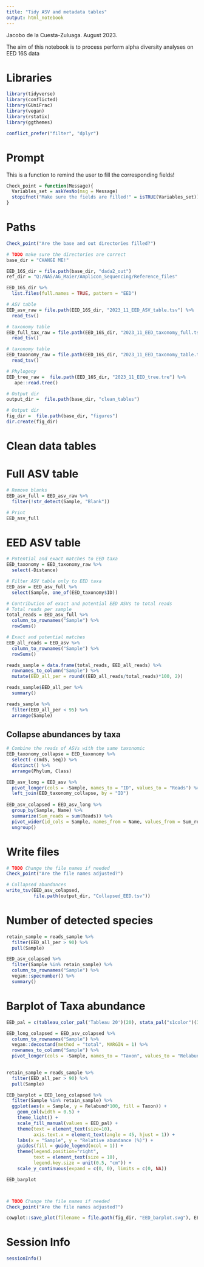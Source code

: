 ---
title: "Tidy ASV and metadata tables"
output: html_notebook
---

Jacobo de la Cuesta-Zuluaga. August 2023.

The aim of this notebook is to process perform alpha diversity analyses on EED 16S data

# Libraries
```{r}
library(tidyverse)
library(conflicted)
library(GUniFrac)
library(vegan)
library(rstatix)
library(ggthemes)
```

```{r}
conflict_prefer("filter", "dplyr")
```

# Prompt
This is a function to remind the user to fill the corresponding fields!
```{r}
Check_point = function(Message){
  Variables_set = askYesNo(msg = Message)
  stopifnot("Make sure the fields are filled!" = isTRUE(Variables_set))
}

```


# Paths
```{r}
Check_point("Are the base and out directories filled?")

# TODO make sure the directories are correct
base_dir = "CHANGE ME!"

EED_16S_dir = file.path(base_dir, "dada2_out")
ref_dir = "Q:/NAS/AG_Maier/Amplicon_Sequencing/Reference_files"

EED_16S_dir %>% 
  list.files(full.names = TRUE, pattern = "EED")

# ASV table
EED_asv_raw = file.path(EED_16S_dir, "2023_11_EED_ASV_table.tsv") %>% 
  read_tsv()

# taxonomy table
EED_full_tax_raw = file.path(EED_16S_dir, "2023_11_EED_taxonomy_full.tsv") %>% 
  read_tsv()

# taxonomy table
EED_taxonomy_raw = file.path(EED_16S_dir, "2023_11_EED_taxonomy_table.tsv") %>% 
  read_tsv()

# Phylogeny
EED_tree_raw =  file.path(EED_16S_dir, "2023_11_EED_tree.tre") %>% 
   ape::read.tree()

# Output dir
output_dir =  file.path(base_dir, "clean_tables")

# Output dir
fig_dir =  file.path(base_dir, "figures")
dir.create(fig_dir)
```

# Clean data tables
# Full ASV table
```{r}
# Remove blanks
EED_asv_full = EED_asv_raw %>% 
  filter(!str_detect(Sample, "Blank"))

# Print
EED_asv_full
```

# EED ASV table
```{r}
# Potential and exact matches to EED taxa
EED_taxonomy = EED_taxonomy_raw %>% 
  select(-Distance)
```

```{r}
# Filter ASV table only to EED taxa
EED_asv = EED_asv_full %>% 
  select(Sample, one_of(EED_taxonomy$ID))
```


```{r}
# Contribution of exact and potential EED ASVs to total reads
# Total reads per sample
total_reads = EED_asv_full %>% 
  column_to_rownames("Sample") %>% 
  rowSums()

# Exact and potential matches
EED_all_reads = EED_asv %>% 
  column_to_rownames("Sample") %>% 
  rowSums()

reads_sample = data.frame(total_reads, EED_all_reads) %>% 
  rownames_to_column("Sample") %>% 
  mutate(EED_all_per = round((EED_all_reads/total_reads)*100, 2))

reads_sample$EED_all_per %>% 
  summary()

reads_sample %>% 
  filter(EED_all_per < 95) %>% 
  arrange(Sample)
```


## Collapse abundances by taxa
```{r}
# Combine the reads of ASVs with the same taxonomic
EED_taxonomy_collapse = EED_taxonomy %>% 
  select(-c(md5, Seq)) %>% 
  distinct() %>% 
  arrange(Phylum, Class)

EED_asv_long = EED_asv %>% 
  pivot_longer(cols = -Sample, names_to = "ID", values_to = "Reads") %>% 
  left_join(EED_taxonomy_collapse, by = "ID")
  
EED_asv_colapsed = EED_asv_long %>% 
  group_by(Sample, Name) %>% 
  summarize(Sum_reads = sum(Reads)) %>% 
  pivot_wider(id_cols = Sample, names_from = Name, values_from = Sum_reads) %>% 
  ungroup()

```


# Write files
```{r}
# TODO Change the file names if needed
Check_point("Are the file names adjusted?")

# Collapsed abundances
write_tsv(EED_asv_colapsed, 
          file.path(output_dir, "Collapsed_EED.tsv"))

```

# Number of detected species
```{r}
retain_sample = reads_sample %>% 
  filter(EED_all_per > 90) %>% 
  pull(Sample)

EED_asv_colapsed %>% 
  filter(Sample %in% retain_sample) %>% 
  column_to_rownames("Sample") %>% 
  vegan::specnumber() %>% 
  summary()
```


# Barplot of Taxa abundance
```{r fig.height=9, fig.width=6}
EED_pal = c(tableau_color_pal('Tableau 20')(20), stata_pal("s1color")(3))

EED_long_colapsed = EED_asv_colapsed %>% 
  column_to_rownames("Sample") %>% 
  vegan::decostand(method = "total", MARGIN = 1) %>% 
  rownames_to_column("Sample") %>% 
  pivot_longer(cols = -Sample, names_to = "Taxon", values_to = "Relabund")
  
```

```{r fig.height=7, fig.width=12}
retain_sample = reads_sample %>% 
  filter(EED_all_per > 90) %>% 
  pull(Sample)

EED_barplot = EED_long_colapsed %>% 
  filter(Sample %in% retain_sample) %>% 
  ggplot(aes(x = Sample, y = Relabund*100, fill = Taxon)) +
    geom_col(width = 0.5) +
    theme_light() +
    scale_fill_manual(values = EED_pal) +
    theme(text = element_text(size=10), 
          axis.text.x = element_text(angle = 45, hjust = 1)) +
    labs(x = "Sample", y = "Relative abundance (%)") +
    guides(fill = guide_legend(ncol = 1)) +
    theme(legend.position="right", 
          text = element_text(size = 10), 
          legend.key.size = unit(0.5, "cm")) +
    scale_y_continuous(expand = c(0, 0), limits = c(0, NA))

EED_barplot



# TODO Change the file names if needed
Check_point("Are the file names adjusted?")

cowplot::save_plot(filename = file.path(fig_dir, "EED_barplot.svg"), EED_barplot, base_height = 7, base_width = 7)
```

# Session Info
```{r}
sessionInfo()
```